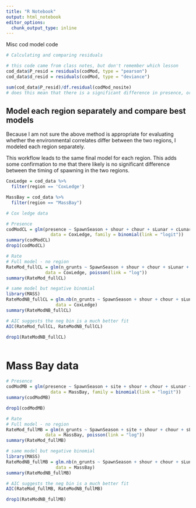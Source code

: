 ```yaml
---
title: "R Notebook"
output: html_notebook
editor_options: 
  chunk_output_type: inline
---
```


Misc cod model code



```r

# Calculating and comparing residuals

# this code came from class notes, but don't remember which lesson
cod_data$P_resid = residuals(codMod, type = "pearson")
cod_data$d_resid = residuals(codMod, type = "deviance")

sum(cod_data$P_resid)/df.residual(codMod_nosite)
# does this mean that there is a significant difference in presence, or significant difference in covariates?


```

## Model each region separately and compare best models

Because I am not sure the above method is appropriate for evaluating whether the environmental correlates differ between the two regions, I modeled each region separately. 

This workflow leads to the same final model for each region. This adds some confirmation to me that there likely is no significant difference between the timing of spawning in the two regions. 

```r
CoxLedge = cod_data %>%
  filter(region == 'CoxLedge')

MassBay = cod_data %>%
  filter(region == "MassBay")

# Cox ledge data

# Presence
codModCL = glm(presence ~ SpawnSeason + shour + chour + sLunar + cLunar + sLunar2 + cLunar2 + sday + cday,
                 data = CoxLedge, family = binomial(link = "logit"))
summary(codModCL)
drop1(codModCL)

# Rate
# Full model - no region 
RateMod_fullCL = glm(n_grunts ~ SpawnSeason + shour + chour + sLunar + cLunar + sLunar2 + cLunar2, 
               data = CoxLedge, poisson(link = "log"))
summary(RateMod_fullCL)

# same model but negative binomial 
library(MASS)
RateModNB_fullCL = glm.nb(n_grunts ~ SpawnSeason + shour + chour + sLunar + cLunar + sLunar2 + cLunar2,
                   data = CoxLedge)
summary(RateModNB_fullCL)

# AIC suggests the neg bin is a much better fit
AIC(RateMod_fullCL, RateModNB_fullCL)

drop1(RateModNB_fullCL)



```

# Mass Bay data

```r

# Presence
codModMB = glm(presence ~ SpawnSeason + site + shour + chour + sLunar + cLunar + sLunar2 + cLunar2 + sday + cday,
                 data = MassBay, family = binomial(link = "logit"))
summary(codModMB)

drop1(codModMB)

# Rate
# Full model - no region 
RateMod_fullMB = glm(n_grunts ~ SpawnSeason + site + shour + chour + sLunar + cLunar + sLunar2 + cLunar2, 
               data = MassBay, poisson(link = "log"))
summary(RateMod_fullMB)

# same model but negative binomial 
library(MASS)
RateModNB_fullMB = glm.nb(n_grunts ~ SpawnSeason + shour + chour + sLunar + cLunar + sLunar2 + cLunar2,
                   data = MassBay)
summary(RateModNB_fullMB)

# AIC suggests the neg bin is a much better fit
AIC(RateMod_fullMB, RateModNB_fullMB)

drop1(RateModNB_fullMB)



```
